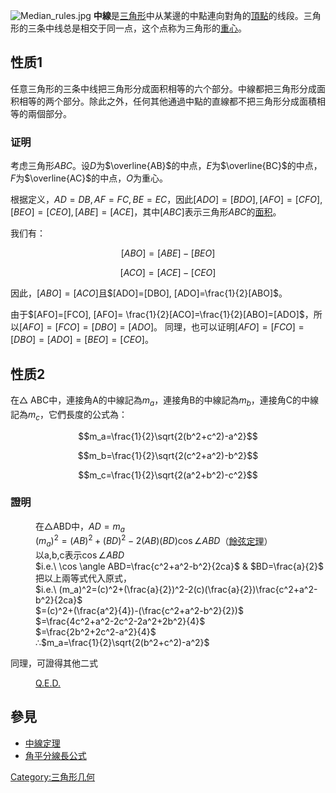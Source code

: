 [[File:Median_rules.jpg|thumb]]
'''中線'''是[[三角形|三角形]]中从某邊的中點連向對角的[[頂點_(幾何)|頂點]]的线段。三角形的三条中线总是相交于同一点，这个点称为三角形的[[几何中心#三角形的中心|重心]]。

== 性质1 ==
任意三角形的三条中线把三角形分成面积相等的六个部分。中線都把三角形分成面积相等的两个部分。除此之外，任何其他通過中點的直線都不把三角形分成面積相等的兩個部分。

=== 证明 ===
考虑三角形''ABC''。设''D''为<math>\overline{AB}</math>的中点，''E''为<math>\overline{BC}</math>的中点，''F''为<math>\overline{AC}</math>的中点，''O''为重心。

根据定义，<math>AD=DB, AF=FC, BE=EC</math>，因此<math>[ADO]=[BDO], [AFO]=[CFO], [BEO]=[CEO], [ABE]=[ACE]</math>，其中<math>[ABC]</math>表示三角形''ABC''的[[面积|面积]]。

我们有：

:<math>[ABO]=[ABE]-[BEO]</math>

:<math>[ACO]=[ACE]-[CEO]</math>

因此，<math>[ABO]=[ACO]</math>且<math>[ADO]=[DBO], [ADO]=\frac{1}{2}[ABO]</math>。

由于<math>[AFO]=[FCO], [AFO]= \frac{1}{2}[ACO]=\frac{1}{2}[ABO]=[ADO]</math>，所以<math>[AFO]=[FCO]=[DBO]=[ADO]</math>。
同理，也可以证明<math>[AFO]=[FCO]=[DBO]=[ADO]=[BEO]=[CEO]</math>。

== 性质2 ==
在<math>\triangle</math> ABC中，連接角A的中線記為<math>m_a</math>，連接角B的中線記為<math>m_b</math>，連接角C的中線記為<math>m_c</math>，它們長度的公式為：

:<math>m_a=\frac{1}{2}\sqrt{2(b^2+c^2)-a^2}</math>
:<math>m_b=\frac{1}{2}\sqrt{2(c^2+a^2)-b^2}</math>
:<math>m_c=\frac{1}{2}\sqrt{2(a^2+b^2)-c^2}</math>

=== 證明 ===
:在<math>\triangle</math>ABD中，<math>AD=m_a</math>
:<math>(m_a)^2=(AB)^2+(BD)^2-2(AB)(BD)\cos \angle ABD</math>（[[餘弦定理|餘弦定理]]）
:以a,b,c表示<math>\cos \angle ABD</math>
:<math>i.e.\ \cos \angle ABD=\frac{c^2+a^2-b^2}{2ca}</math> & <math> BD=\frac{a}{2}</math>
:把以上兩等式代入原式，
:<math>i.e.\ (m_a)^2=(c)^2+(\frac{a}{2})^2-2(c)(\frac{a}{2})\frac{c^2+a^2-b^2}{2ca}</math>
:<math>=(c)^2+(\frac{a^2}{4})-(\frac{c^2+a^2-b^2}{2})</math>
:<math>=\frac{4c^2+a^2-2c^2-2a^2+2b^2}{4}</math>
:<math>=\frac{2b^2+2c^2-a^2}{4}</math>
:∴<math>m_a=\frac{1}{2}\sqrt{2(b^2+c^2)-a^2}</math>
同理，可證得其他二式
:[[Q.E.D.|Q.E.D.]]

== 參見 ==
* [[中線定理|中線定理]]
* [[角平分線長公式|角平分線長公式]]

[[Category:三角形几何|Category:三角形几何]]